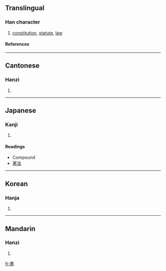 {{see|宪}}

==Translingual==
===Han character===
{{Han char|rn=61|rad=心|as=12|sn=15|four=3033<sub>6</sub>|canj=十手一心 (JQMP)}}
# [[constitution]], [[statute]], [[law]]
====References====
{{Han ref|kx=0404.110|dkj=11269|dj=0744.170|hdz=42351.090|uh=61B2|ud=25010|bh=BECB|bd=48843}}
----
==Cantonese==
===Hanzi===
{{yue-hanzi|jyut=|y=hin3}}
# {{defn|Cantonese}}
----
==Japanese==
===Kanji===
{{ja-kanji|grade=|rs=心12}}
# {{defn|Japanese}} 
====Readings====
{{ja-readings|on=[[けん]] (ken)|kun=[[のり]] (nori)}}

* Compound
* [[憲法]]
----
==Korean==
===Hanja===
{{ko-hanja|hangeul=헌|eumhun=|rv=heon|mr=hŏn|y=hen}}
# {{defn|Korean}}
----
==Mandarin==
===Hanzi===
{{cmn-hanzi|sim=宪|pin=[[xiàn]] (xian4)|wg=hsien<sup>4</sup>}}
# {{defn|Mandarin}}

[[fr:憲]]